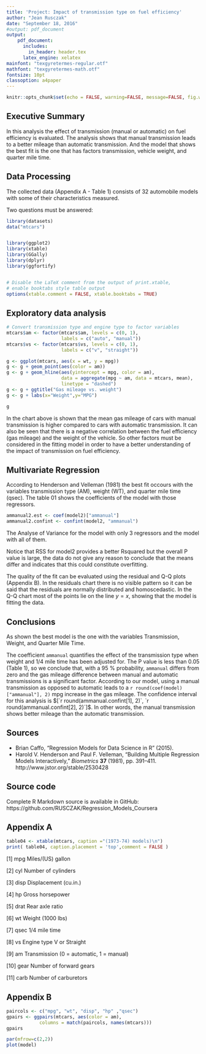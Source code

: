 ```yaml
---
title: 'Project: Impact of transmission type on fuel efficiency'
author: "Jean Rusczak"
date: "September 18, 2016"
#output: pdf_document
output:
    pdf_document:
      includes:
        in_header: header.tex
      latex_engine: xelatex
mainfont: "texgyretermes-regular.otf"
mathfont: "texgyretermes-math.otf"
fontsize: 10pt
classoption: a4paper
---
```


```r
knitr::opts_chunk$set(echo = FALSE, warning=FALSE, message=FALSE, fig.width=5, fig.height=3, fig.align='center')

```

## Executive Summary

In this analysis the effect of transmission (manual or automatic) on fuel efficiency is evaluated. The analysis shows that manual transmission leads to a better mileage than automatic transmission. And the model that shows the best fit is the one that has factors transmission, vehicle weight, and quarter mile time.

## Data Processing

The collected data (Appendix A - Table 1) consists of 32 automobile models with some of their characteristics measured. 

Two questions must be answered:

\begin{center}
Is an automatic or manual transmission better for MPG?

Quantify the MPG difference between automatic and manual transmissions.
\end{center}

```r

library(datasets)
data("mtcars")


library(ggplot2)
library(xtable)
library(GGally)
library(dplyr)
library(ggfortify)


# Disable the LaTeX comment from the output of print.xtable,
# enable booktabs style table output
options(xtable.comment = FALSE, xtable.booktabs = TRUE)

```

## Exploratory data analysis 




```r

# Convert transmission type and engine type to factor variables
mtcars$am <- factor(mtcars$am, levels = c(0, 1),
                    labels = c("auto", "manual"))
mtcars$vs <- factor(mtcars$vs, levels = c(0, 1),
                    labels = c("v", "straight"))

g <- ggplot(mtcars, aes(x = wt, y = mpg))
g <- g + geom_point(aes(color = am))
g <- g + geom_hline(aes(yintercept = mpg, color = am),
                    data = aggregate(mpg ~ am, data = mtcars, mean),
                    linetype = "dashed")
g <- g + ggtitle("Gas mileage vs. weight")
g <- g + labs(x="Weight",y="MPG") 

g
```

In the chart above is shown that the mean gas mileage of cars with manual transmission is higher compared to cars with automatic transmission. It can also be seen that there is a negative correlation between the fuel efficiency (gas mileage) and the weight of the vehicle. So other factors must be considered in the fitting model in order to have a better understanding of the impact of transmission on fuel efficiency.

## Multivariate Regression

According to Henderson and Velleman (1981) the best fit occours with the variables transmission type (AM), weight (WT), and quarter mile time (qsec). The table 01 shows the coefficients of the model with those regressors.
\begin{center}
```r
model <- lm(mpg ~ am + wt + qsec, mtcars)

table01 <- xtable(summary(model)$coefficients, digits = c(NA, 2, 2, 2, 3), caption ="Model Coefficients - Factors: AM, WT, QSEC")
print( table01, caption.placement = 'top', floating = FALSE ) 

```
\end{center}
```r
ammanual.est <- coef(model)["ammanual"]
ammanual.confint <- confint(model, "ammanual")
```

But let's compare with a model where all factors are predictors.
\begin{center}
```r
model2 <- lm(mpg~.,mtcars)

table02 <- xtable(summary(model2)$coefficients, digits = c(NA, 2, 2, 2, 3),  caption ="Model Coefficients - All Factors")
print( table02, caption.placement = 'top',comment = FALSE, floating = FALSE ) 
```
\end{center}
```r
ammanual2.est <- coef(model2)["ammanual"]
ammanual2.confint <- confint(model2, "ammanual")
```

The Analyse of Variance for the model with only 3 regressors and the model with all of them.
\begin{center}
```r

ANOVA_models <- anova(model, model2)

table03 <- xtable(ANOVA_models,  caption ="ANOVA for model 01 and 02")

print( table03, caption.placement = 'top',comment = FALSE, floating = FALSE) 

```
\end{center}

Notice that RSS for model2 provides a better Rsquared but the overall P value is large, the data do not give any reason to conclude that the means differ and indicates that this could constitute overfitting. 

The quality of the fit can be evaluated using the residual and Q-Q plots (Appendix B). In the residuals chart there is no visible pattern so it can be said that the residuals are normally distributed and homoscedastic. In the Q-Q chart most of the points lie on the line $y=x$, showing that the model is fitting the data.

## Conclusions

As shown the best model is the one with the variables Transmission, Weight, and Quarter Mile Time.

\begin{center}
$mpg_i = \beta_0 + \beta_1 am_i + \beta_2 wt_i + \beta_3 qsec_i$
\end{center}

The coefficient `ammanual` quantifies the effect of the transmission type when weight and 1/4 mile time has been adjusted for. The P value is less than 0.05 (Table 1), so we conclude that, with a 95 % probability, `ammanual` differs from zero and the gas mileage difference between manual and automatic transmissions is a significant factor. According to our model, using a manual transmission as opposed to automatic leads to a `r round(coef(model)["ammanual"], 2)` mpg increase in the gas mileage. The  confidence interval for this analysis is $[`r round(ammanual.confint[1], 2)`, `r round(ammanual.confint[2], 2)`]$. In other words, the manual transmission shows better mileage than the automatic transmission.


## Sources

 * Brian Caffo, "Regression Models for Data Science in R" (2015). 
 * Harold V. Henderson and Paul F. Velleman, "Building Multiple Regression Models Interactively," *Biometrics* **37** (1981), pp. 391--411. http://www.jstor.org/stable/2530428
 
## Source code

Complete R Markdown source is available in GitHub: https://github.com/RUSCZAK/Regression_Models_Coursera
 
\pagebreak

## Appendix A



```r
table04 <- xtable(mtcars, caption ="(1973-74) models)\n")
print( table04, caption.placement = 'top',comment = FALSE ) 
```
[1]	mpg	Miles/(US) gallon

[2]	cyl	Number of cylinders

[3]	disp	Displacement (cu.in.)

[4]	hp	Gross horsepower

[5]	drat	Rear axle ratio

[6]	wt	Weight (1000 lbs)

[7]	qsec	1/4 mile time

[8]	vs	Engine type V or Straight

[9]	am	Transmission (0 = automatic, 1 = manual)

[10]	gear	Number of forward gears

[11]	carb	Number of carburetors

\pagebreak

## Appendix B

```r

paircols <- c("mpg", "wt", "disp", "hp" ,"qsec")
gpairs <- ggpairs(mtcars, aes(color = am),
            columns = match(paircols, names(mtcars)))
gpairs
```

```r

par(mfrow=c(2,2))
plot(model)

```
